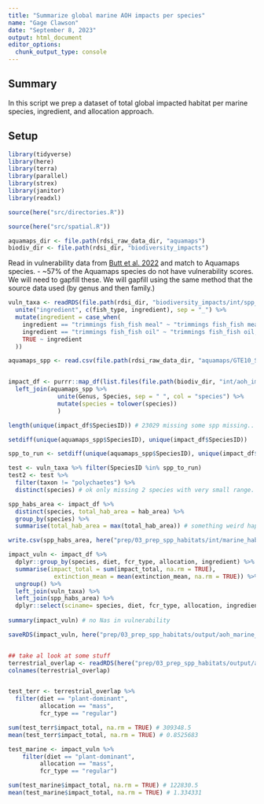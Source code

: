 ```yaml
---
title: "Summarize global marine AOH impacts per species"
name: "Gage Clawson"
date: "September 8, 2023"
output: html_document
editor_options: 
  chunk_output_type: console
---
```


## Summary 

In this script we prep a dataset of total global impacted habitat per marine species, ingredient, and allocation approach.

## Setup 

```r

library(tidyverse)
library(here)
library(terra)
library(parallel)
library(strex)
library(janitor)
library(readxl)

source(here("src/directories.R"))

source(here("src/spatial.R"))

aquamaps_dir <- file.path(rdsi_raw_data_dir, "aquamaps")
biodiv_dir <- file.path(rdsi_dir, "biodiversity_impacts")
```


Read in vulnerability data from [Butt et al. 2022](https://esajournals.onlinelibrary.wiley.com/doi/10.1002/ecs2.3919) and match to Aquamaps species. 
 - ~57% of the Aquamaps species do not have vulnerability scores. We will need to gapfill these. We will gapfill using the same method that the source data used (by genus and then family.)

```r
vuln_taxa <- readRDS(file.path(rdsi_dir, "biodiversity_impacts/int/spp_vuln_depth_info.rds")) %>%
  unite("ingredient", c(fish_type, ingredient), sep = "_") %>%
  mutate(ingredient = case_when(
    ingredient == "trimmings fish_fish meal" ~ "trimmings fish_fish meal, cut offs",
    ingredient == "trimmings fish_fish oil" ~ "trimmings fish_fish oil, cut offs",
    TRUE ~ ingredient
  ))


```

```r

aquamaps_spp <- read.csv(file.path(rdsi_raw_data_dir, "aquamaps/GTE10_SPECIESOCCURSUM/speciesoccursum_gte10.csv"))


impact_df <- purrr::map_df(list.files(file.path(biodiv_dir, "int/aoh_impacts_marine"), full.names = TRUE, recursive = TRUE), readRDS) %>%
  left_join(aquamaps_spp %>% 
              unite(Genus, Species, sep = " ", col = "species") %>%
              mutate(species = tolower(species))
              ) 

length(unique(impact_df$SpeciesID)) # 23029 missing some spp missing.. but they are all polychaetes 

setdiff(unique(aquamaps_spp$SpeciesID), unique(impact_df$SpeciesID))

spp_to_run <- setdiff(unique(aquamaps_spp$SpeciesID), unique(impact_df$SpeciesID)) 

test <- vuln_taxa %>% filter(SpeciesID %in% spp_to_run) 
test2 <- test %>%
  filter(taxon != "polychaetes") %>%
  distinct(species) # ok only missing 2 species with very small range. Likely just no overlap

spp_habs_area <- impact_df %>%
  distinct(species, total_hab_area = hab_area) %>%
  group_by(species) %>%
  summarise(total_hab_area = max(total_hab_area)) # something weird happening with some mollusc spp

write.csv(spp_habs_area, here("prep/03_prep_spp_habitats/int/marine_habitat_areas.csv"), row.names = FALSE)

impact_vuln <- impact_df %>%
  dplyr::group_by(species, diet, fcr_type, allocation, ingredient) %>%
  summarise(impact_total = sum(impact_total, na.rm = TRUE),
             extinction_mean = mean(extinction_mean, na.rm = TRUE)) %>%
  ungroup() %>% 
  left_join(vuln_taxa) %>%
  left_join(spp_habs_area) %>%
  dplyr::select(sciname= species, diet, fcr_type, allocation, ingredient, impact_total, vulnerability = vuln_quartile, spp_type = taxon, impact_total, total_hab_area, extinction_mean)
  
summary(impact_vuln) # no Nas in vulnerability

saveRDS(impact_vuln, here("prep/03_prep_spp_habitats/output/aoh_marine_impact.rds"))


## take al look at some stuff
terrestrial_overlap <- readRDS(here("prep/03_prep_spp_habitats/output/aoh_terrestrial_impact.rds"))
colnames(terrestrial_overlap)


test_terr <- terrestrial_overlap %>%
  filter(diet == "plant-dominant",
         allocation == "mass",
         fcr_type == "regular")

sum(test_terr$impact_total, na.rm = TRUE) # 309348.5
mean(test_terr$impact_total, na.rm = TRUE) # 0.8525683

test_marine <- impact_vuln %>%
    filter(diet == "plant-dominant",
         allocation == "mass",
         fcr_type == "regular")

sum(test_marine$impact_total, na.rm = TRUE) # 122830.5
mean(test_marine$impact_total, na.rm = TRUE) # 1.334331

```




